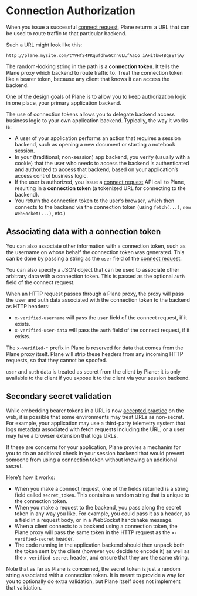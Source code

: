 
# Connection Authorization

When you issue a successful [connect request](../plane-api.mdx#connect-api), Plane returns
a URL that can be used to route traffic to that particular backend.

Such a URL might look like this:

```
http://plane.mysite.com/tYVHfS4PKgufdhwGCnn6LLfAaCo_iAHitbw4Bg8ETjA/
```

The random-looking string in the path is a **connection token**. It tells the Plane
proxy which backend to route traffic to. Treat the connection token like a bearer token, because
any client that knows it can access the backend.

<Callout type="info">
    One of the design goals of Plane is to allow you to keep authorization logic in one place, your
    primary application backend.
</Callout>

The use of connection tokens allows you to delegate backend access business logic to
your own application backend. Typically, the way it works is:

- A user of your application performs an action that requires a session backend, such as opening a new
  document or starting a notebook session.
- In your (traditional; non-session) app backend, you verify (usually with a cookie) that the user who
  needs to access the backend is authenticated and authorized to access that backend, based on your
  application’s access control business logic.
- If the user is authorized, you issue a [connect request](../plane-api.mdx#connect-api) API call to Plane,
  resulting in a **connection token** (a tokenized URL for connecting to the backend).
- You return the connection token to the user’s browser, which then connects to the backend via
  the connection token (using `fetch(...)`, `new WebSocket(...)`, etc.)

## Associating data with a connection token

You can also associate other information with a connection token, such as the username
on whose behalf the connection token was generated. This can be done by passing a
string as the `user` field of the [connect request](../plane-api.mdx#connect-api).

You can also specify a JSON object that can be used to associate other arbitrary data
with a connection token. This is passed as the optional `auth` field of the
connect request.

When an HTTP request passes through a Plane proxy, the proxy will pass the user and auth
data associated with the connection token to the backend as HTTP headers:

- `x-verified-username` will pass the `user` field of the connect request, if it exists.
- `x-verified-user-data` will pass the `auth` field of the connect request, if it exists.

The `x-verified-*` prefix in Plane is reserved for data that comes from the Plane proxy itself.
Plane will strip these headers from any incoming HTTP requests, so that they cannot be spoofed.

`user` and `auth` data is treated as secret from the client by Plane; it is only available to the
client if you expose it to the client via your session backend.

## Secondary secret validation

While embedding bearer tokens in a URL is now [accepted practice](https://www.w3.org/TR/capability-urls/)
on the web, it is possible that some environments may treat URLs as non-secret. For example, your
application may use a third-party telemetry system that logs metadata associated with fetch requests including
the URL, or a user may have a browser extension that logs URLs.

If these are concerns for your application, Plane provies a mechanim for you to do an additional check in
your session backend that would prevent someone from using a connection token without knowing an additional
secret.

Here’s how it works:

- When you make a connect request, one of the fields returned is a string field called `secret_token`.
  This contains a random string that is unique to the connection token.
- When you make a request to the backend, you pass along the secret token in any way you like. For example,
  you could pass it as a header, as a field in a request body, or in a WebSocket handshake message.
- When a client connects to a backend using a connection token, the Plane proxy will pass the same token in the
  HTTP request as the `x-verified-secret` header.
- The code running in the application backend should then unpack both the token sent by the client (however
  you decide to encode it) as well as the `x-verified-secret` header, and ensure that they are the same string.

Note that as far as Plane is concerned, the secret token is just a random string associated with a connection
token. It is meant to provide a way for you to optionally do extra validation, but Plane itself does not
implement that validation.
